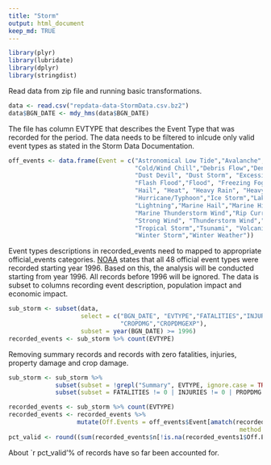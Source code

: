 ```yaml
---
title: "Storm"
output: html_document
keep_md: TRUE
---
```

```r
library(plyr)
library(lubridate)
library(dplyr)
library(stringdist)
```
Read data from zip file and running basic transformations.  
```r
data <- read.csv("repdata-data-StormData.csv.bz2")
data$BGN_DATE <- mdy_hms(data$BGN_DATE)
```
The file has column EVTYPE that describes the Event Type that was recorded for the period. The data needs to be filtered to inlcude only valid event types as stated in the Storm Data Documentation.  
```r
off_events <- data.frame(Event = c("Astronomical Low Tide","Avalanche", "Blizzard","Coastal Flood",
                                   "Cold/Wind Chill","Debris Flow","Dense Fog","Dense Smoke","Drought",
                                   "Dust Devil", "Dust Storm", "Excessive Heat", "Extreme Cold/Wind Chill",
                                   "Flash Flood","Flood", "Freezing Fog", "Frost/Freeze", "Funnel Cloud",
                                   "Hail", "Heat", "Heavy Rain", "Heavy Snow","High Surf","High Wind", 
                                   "Hurricane/Typhoon","Ice Storm","Lakeshore Flood","Lake-Effect Snow", 
                                   "Lightning","Marine Hail","Marine High Wind", "Marine Strong Wind", 
                                   "Marine Thunderstorm Wind","Rip Current","Sieche","Sleet","Storm Tide",
                                   "Strong Wind", "Thunderstorm Wind","Tornado","Tropical Depression",
                                   "Tropical Storm","Tsunami", "Volcanic Ash","Waterspout","Wildfire",
                                   "Winter Storm","Winter Weather"))
```
Event types descriptions in recorded_events need to mapped to appropriate official_events categories.
[NOAA][1] states that all 48 official event types were recorded starting year 1996. Based on this, the analysis will be conducted starting from year 1996. All records before 1996 will be ignored. The data is subset to columns recording event description, population impact and economic impact.  
```r
sub_storm <- subset(data, 
                    select = c("BGN_DATE", "EVTYPE","FATALITIES","INJURIES","PROPDMG","PROPDMGEXP",
                               "CROPDMG","CROPDMGEXP"),
                    subset = year(BGN_DATE) >= 1996)
recorded_events <- sub_storm %>% count(EVTYPE)
```
Removing summary records and records with zero fatalities, injuries, property damage and crop damage.  
```r
sub_storm <- sub_storm %>%
             subset(subset = !grepl("Summary", EVTYPE, ignore.case = TRUE)) %>%
             subset(subset = FATALITIES != 0 | INJURIES != 0 | PROPDMG != 0 | CROPDMG != 0)   

recorded_events <- sub_storm %>% count(EVTYPE)
recorded_events <- recorded_events %>% 
                   mutate(Off.Events = off_events$Event[amatch(recorded_events1$EVTYPE, off_events$Event,
                                                                method = 'soundex')])
pct_valid <- round((sum(recorded_events$n[!is.na(recorded_events1$Off.Events)])/sum(recorded_events$n))*100, digits=0)
```
About `r pct_valid'% of records have so far been accounted for.
```r


```



[1]: http://www.ncdc.noaa.gov/stormevents/details.jsp?type=eventtype "NOAA storm data"
